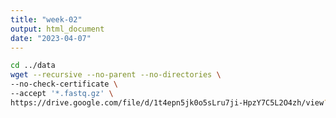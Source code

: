 ```yaml
---
title: "week-02"
output: html_document
date: "2023-04-07"
---
```


```bash
cd ../data 
wget --recursive --no-parent --no-directories \
--no-check-certificate \
--accept '*.fastq.gz' \
https://drive.google.com/file/d/1t4epn5jk0o5sLru7ji-HpzY7C5L2O4zh/view?usp=share_link
```

